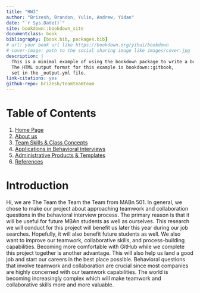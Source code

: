 ```yaml
--- 
title: "HW3"
author: "Brizesh, Brandon, Yulin, Andrew, Yidan"
date: "`r Sys.Date()`"
site: bookdown::bookdown_site
documentclass: book
bibliography: [book.bib, packages.bib]
# url: your book url like https://bookdown.org/yihui/bookdown
# cover-image: path to the social sharing image like images/cover.jpg
description: |
  This is a minimal example of using the bookdown package to write a book.
  The HTML output format for this example is bookdown::gitbook,
  set in the _output.yml file.
link-citations: yes
github-repo: brizesh/teamteamteam
---
```


# Table of Contents {-}

1. [Home Page](#introduction)
2. [About us](#about-us)
3. [Team Skills & Class Concepts](#teamskills)
4. [Applications in Behavioral Interviews](#interview)
5. [Administrative Products & Templates](#last)
6. [References](#ref)

# Introduction

Hi, we are The Team the Team the Team from MABn 501. In general, we chose to make our project about approaching teamwork and collaboration questions in the behavioral interview process. The primary reason is that it will be useful for future MBAn students as well as ourselves. This research we will conduct for this project will benefit us later this year during our job searches. Hopefully, it will also benefit future students as well. We also want to improve our teamwork, collaborative skills, and process-building capabilities. Becoming more comfortable with GitHub while we complete this project together is another advantage. This will also help us land a good job and start our careers in the best place possible. Behavioral questions that involve teamwork and collaboration are crucial since most companies are highly concerned with our teamwork capabilities. The world is becoming increasingly complex which will make teamwork and collaborative skills more and more valuable.

